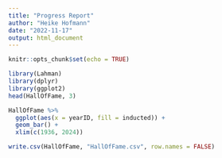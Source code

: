 ```yaml
---
title: "Progress Report"
author: "Heike Hofmann"
date: "2022-11-17"
output: html_document
---
```


```r
knitr::opts_chunk$set(echo = TRUE)
```

```r
library(Lahman)
library(dplyr)
library(ggplot2)
head(HallOfFame, 3)

HallOfFame %>% 
  ggplot(aes(x = yearID, fill = inducted)) +
  geom_bar() +
  xlim(c(1936, 2024))
```

```r
write.csv(HallOfFame, "HallOfFame.csv", row.names = FALSE)
```


